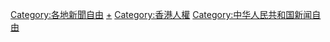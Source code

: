 [[Category:各地新聞自由|Category:各地新聞自由]]
[[Category:香港媒體|+]]
[[Category:香港人權|Category:香港人權]]
[[Category:中华人民共和国新闻自由|Category:中华人民共和国新闻自由]]
